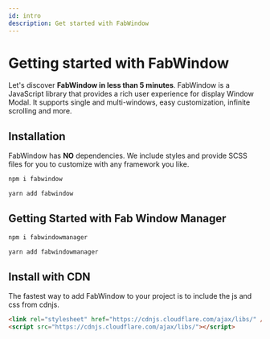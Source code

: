```yaml
---
id: intro
description: Get started with FabWindow
---
```



# Getting started with FabWindow

Let's discover **FabWindow in less than 5 minutes**.
FabWindow is a JavaScript library that provides a rich user experience for display Window Modal. It supports single and multi-windows, easy customization, infinite scrolling and more.

## Installation

FabWindow has <b>NO</b> dependencies. We include styles and provide SCSS files for you to customize with any framework you like.

<Tabs>
<TabItem value="npm" label="npm">

```bash
npm i fabwindow
```

</TabItem>
<TabItem value="yarn" label="yarn">

```bash
yarn add fabwindow
```

</TabItem>
</Tabs>

## Getting Started with Fab Window Manager

<Tabs>
<TabItem value="npm" label="npm">

```bash
npm i fabwindowmanager
```

</TabItem>
<TabItem value="yarn" label="yarn">

```bash
yarn add fabwindowmanager
```

</TabItem>
</Tabs>

## Install with CDN

The fastest way to add FabWindow to your project is to include the js and css from cdnjs.

```html
<link rel="stylesheet" href="https://cdnjs.cloudflare.com/ajax/libs/" />
<script src="https://cdnjs.cloudflare.com/ajax/libs/"></script>
```
